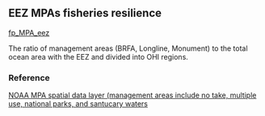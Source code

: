 ## EEZ MPAs fisheries resilience

[fp_MPA_eez](https://github.com/OHI-Science/mhi/blob/master/region2017/layers/)

The ratio of management areas (BRFA, Longline, Monument) to the total ocean area with the EEZ and divided into OHI regions.

### Reference

[NOAA MPA spatial data layer (management areas include no take, multiple use, national parks, and santucary waters](http://geoportal.hawaii.gov/datasets/noaa-marine-protected-area-mpa-inventory)